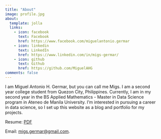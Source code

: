 ```yaml
---
title: "About"
image: profile.jpg
about:
  template: jolla
  links:
    - icon: facebook
      text: Facebook
      href: https://www.facebook.com/miguelantonio.germar
    - icon: linkedin
      text: LinkedIn
      href: https://www.linkedin.com/in/migs-germar/
    - icon: github
      text: Github
      href: https://github.com/MiguelAHG
comments: false
---
```


I am Miguel Antonio H. Germar, but you can call me Migs. I am a second year college student from Quezon City, Philippines. Currently, I am in my second year in the BS Applied Mathematics - Master in Data Science program in Ateneo de Manila University. I'm interested in pursuing a career in data science, so I set up this website as a blog and portfolio for my projects.

Resume: [PDF](https://drive.google.com/file/d/1tJgDUCSdO9u3eYyWxUgGIjnVLM9yeldb/view?usp=sharing)

Email: [migs.germar@gmail.com](mailto:migs.germar@gmail.com).
